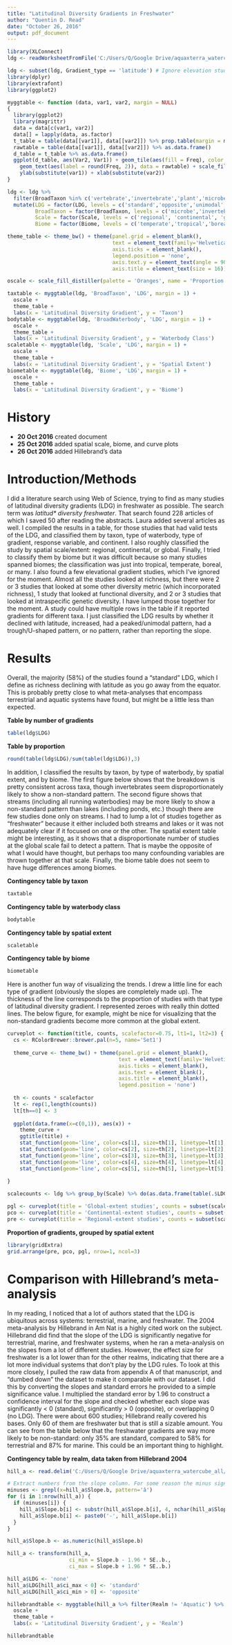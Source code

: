 ```yaml
---
title: "Latitudinal Diversity Gradients in Freshwater"
author: "Quentin D. Read"
date: "October 26, 2016"
output: pdf_document
---
```


```r
library(XLConnect)
ldg <- readWorksheetFromFile('C:/Users/Q/Google Drive/aquaxterra_watercube_all/literature/general_biodiversity/Latitudinal_diversity_freshwater/freshwater_ldg_data.xlsx', sheet = 'Primary research')

ldg <- subset(ldg, Gradient_type == 'latitude') # Ignore elevation studies for now
library(dplyr)
library(extrafont)
library(ggplot2)

myggtable <- function (data, var1, var2, margin = NULL) 
{
  library(ggplot2)
  library(magrittr)
  data = data[c(var1, var2)]
  data[] = lapply(data, as.factor)
  t_table = table(data[[var1]], data[[var2]]) %>% prop.table(margin = margin)
  rawtable = table(data[[var1]], data[[var2]]) %>% as.data.frame()
  d_table = t_table %>% as.data.frame()
  ggplot(d_table, aes(Var2, Var1)) + geom_tile(aes(fill = Freq), color = 'black') + 
    geom_text(aes(label = round(Freq, 2)), data = rawtable) + scale_fill_continuous(name = "Proportion") + 
    ylab(substitute(var1)) + xlab(substitute(var2))
}

ldg <- ldg %>% 
  filter(BroadTaxon %in% c('vertebrate','invertebrate','plant','microbe')) %>% 
  mutate(LDG = factor(LDG, levels = c('standard','opposite','unimodal','trough','none')),
         BroadTaxon = factor(BroadTaxon, levels = c('microbe','invertebrate','vertebrate','plant')),
         Scale = factor(Scale, levels = c('regional', 'continental', 'global')),
         Biome = factor(Biome, levels = c('temperate','tropical','boreal','many')))

theme_table <- theme_bw() + theme(panel.grid = element_blank(),
                                  text = element_text(family='Helvetica'),
                                  axis.ticks = element_blank(), 
                                  legend.position = 'none',
                                  axis.text.y = element_text(angle = 90, hjust=0.5),
                                  axis.title = element_text(size = 16))

oscale <- scale_fill_distiller(palette = 'Oranges', name = 'Proportion', direction = 1)

taxtable <- myggtable(ldg, 'BroadTaxon', 'LDG', margin = 1) + 
  oscale + 
  theme_table +
  labs(x = 'Latitudinal Diversity Gradient', y = 'Taxon')
bodytable <- myggtable(ldg, 'BroadWaterbody', 'LDG', margin = 1) + 
  oscale +
  theme_table +
  labs(x = 'Latitudinal Diversity Gradient', y = 'Waterbody Class')
scaletable <- myggtable(ldg, 'Scale', 'LDG', margin = 1) + 
  oscale +
  theme_table +
  labs(x = 'Latitudinal Diversity Gradient', y = 'Spatial Extent')
biometable <- myggtable(ldg, 'Biome', 'LDG', margin = 1) + 
  oscale +
  theme_table +
  labs(x = 'Latitudinal Diversity Gradient', y = 'Biome') 
```

# History

* __20 Oct 2016__ created document
* __25 Oct 2016__ added spatial scale, biome, and curve plots
* __26 Oct 2016__ added Hillebrand's data

# Introduction/Methods

I did a literature search using Web of Science, trying to find as many studies of latitudinal diversity gradients (LDG) in freshwater as possible. The search term was *latitud\* diversity freshwater*. That search found 228 articles of which I saved 50 after reading the abstracts. Laura added several articles as well. I compiled the results in a table, for those studies that had valid tests of the LDG, and classified them by taxon, type of waterbody, type of gradient, response variable, and continent. I also roughly classified the study by spatial scale/extent: regional, continental, or global. Finally, I tried to classify them by biome but it was difficult because so many studies spanned biomes; the classification was just into tropical, temperate, boreal, or many. I also found a few elevational gradient studies, which I've ignored for the moment. Almost all the studies looked at richness, but there were 2 or 3 studies that looked at some other diversity metric (which incorporated richness), 1 study that looked at functional diversity, and 2 or 3 studies that looked at intraspecific genetic diversity. I have lumped those together for the moment. A study could have multiple rows in the table if it reported gradients for different taxa. I just classified the LDG results by whether it declined with latitude, increased, had a peaked/unimodal pattern, had a trough/U-shaped pattern, or no pattern, rather than reporting the slope.

# Results

Overall, the majority (58%) of the studies found a "standard" LDG, which I define as richness declining with latitude as you go away from the equator. This is probably pretty close to what meta-analyses that encompass terrestrial and aquatic systems have found, but might be a little less than expected.

**Table by number of gradients**  
```r
table(ldg$LDG)
```

**Table by proportion**  
```r
round(table(ldg$LDG)/sum(table(ldg$LDG)),3)
```

\newpage

In addition, I classified the results by taxon, by type of waterbody, by spatial extent, and by biome. The first figure below shows that the breakdown is pretty consistent across taxa, though invertebrates seem disproportionately likely to show a non-standard pattern. The second figure shows that streams (including all running waterbodies) may be more likely to show a non-standard pattern than lakes (including ponds, etc.) though there are few studies done only on streams. I had to lump a lot of studies together as "freshwater" because it either included both streams and lakes or it was not adequately clear if it focused on one or the other. The spatial extent table might be interesting, as it shows that a disproportionate number of studies at the global scale fail to detect a pattern. That is maybe the opposite of what I would have thought, but perhaps too many confounding variables are thrown together at that scale. Finally, the biome table does not seem to have huge differences among biomes.

**Contingency table by taxon**  
```r
taxtable
```

\newpage

**Contingency table by waterbody class**  
```r
bodytable
```

**Contingency table by spatial extent**  
```r
scaletable
```

\newpage

**Contingency table by biome**  
```r
biometable
```

\newpage

Here is another fun way of visualizing the trends. I drew a little line for each type of gradient (obviously the slopes are completely made up). The thickness of the line corresponds to the proportion of studies with that type of latitudinal diversity gradient. I represented zeroes with really thin dotted lines. The below figure, for example, might be nice for visualizing that the non-standard gradients become more common at the global extent.

```r
curveplot <- function(title, counts, scalefactor=0.75, lt1=1, lt2=3) {
  cs <- RColorBrewer::brewer.pal(n=5, name='Set1')
  
  theme_curve <- theme_bw() + theme(panel.grid = element_blank(),
                                    text = element_text(family='Helvetica'),
                                    axis.ticks = element_blank(),
                                    axis.text = element_blank(),
                                    axis.title = element_blank(),
                                    legend.position = 'none')
  
  th <- counts * scalefactor
  lt <- rep(1,length(counts))
  lt[th==0] <- 3
  
  ggplot(data.frame(x=c(0,1)), aes(x)) + 
    theme_curve +
    ggtitle(title) +
    stat_function(geom='line', color=cs[1], size=th[1], linetype=lt[1], fun = function(x) -x+1) +
    stat_function(geom='line', color=cs[2], size=th[2], linetype=lt[2], fun = function(x) x) +
    stat_function(geom='line', color=cs[3], size=th[3], linetype=lt[3], fun = function(x) 1 - (5*(x-0.5)^2)) +
    stat_function(geom='line', color=cs[4], size=th[4], linetype=lt[4], fun = function(x) 5*(x-0.5)^2 + 0.1) +
    stat_function(geom='line', color=cs[5], size=th[5], linetype=lt[5], fun = function(x) 0.5)
  
}

scalecounts <- ldg %>% group_by(Scale) %>% do(as.data.frame(table(.$LDG)))

pgl <- curveplot(title = 'Global-extent studies', counts = subset(scalecounts,Scale=='global')$Freq)
pco <- curveplot(title = 'Continental-extent studies', counts = subset(scalecounts,Scale=='continental')$Freq)
pre <- curveplot(title = 'Regional-extent studies', counts = subset(scalecounts,Scale=='regional')$Freq)


```

**Proportion of gradients, grouped by spatial extent**  
```r
library(gridExtra)
grid.arrange(pre, pco, pgl, nrow=1, ncol=3)
```

\newpage

# Comparison with Hillebrand's meta-analysis

In my reading, I noticed that a lot of authors stated that the LDG is ubiquitous across systems: terrestrial, marine, and freshwater. The 2004 meta-analysis by Hillebrand in Am Nat is a highly cited work on the subject. Hillebrand did find that the slope of the LDG is significantly negative for terrestrial, marine, and freshwater systems, when he ran a meta-analysis on the slopes from a lot of different studies. However, the effect size for freshwater is a lot lower than for the other realms, indicating that there are a lot more individual systems that don't play by the LDG rules. To look at this more closely, I pulled the raw data from appendix A of that manuscript, and "dumbed down" the dataset to make it comparable with our dataset. I did this by converting the slopes and standard errors he provided to a simple significance value. I multiplied the standard error by 1.96 to construct a confidence interval for the slope and checked whether each slope was significantly < 0 (standard), significantly > 0 (opposite), or overlapping 0 (no LDG). There were about 600 studies; Hillebrand really covered his bases. Only 60 of them are freshwater but that is still a sizable amount. You can see from the table below that the freshwater gradients are way more likely to be non-standard: only 35% are standard, compared to 58% for terrestrial and 87% for marine. This could be an important thing to highlight.

**Contingency table by realm, data taken from Hillebrand 2004**  
```r

hill_a <- read.delim('C:/Users/Q/Google Drive/aquaxterra_watercube_all/literature/general_biodiversity/Latitudinal_diversity_freshwater/Reviews and classic papers/supplemental_info/Hillebrand2004_table_a1.txt', stringsAsFactors = FALSE)

# Extract numbers from the slope column. For some reason the minus sign appears as a weird symbol.
minuses <- grepl(x=hill_a$Slope.b, pattern='â')
for (i in 1:nrow(hill_a)) {
  if (minuses[i]) {
    hill_a$Slope.b[i] <- substr(hill_a$Slope.b[i], 4, nchar(hill_a$Slope.b[i]))
    hill_a$Slope.b[i] <- paste0('-', hill_a$Slope.b[i])
  }
}

hill_a$Slope.b <- as.numeric(hill_a$Slope.b)

hill_a <- transform(hill_a,
                    ci_min = Slope.b - 1.96 * SE..b.,
                    ci_max = Slope.b + 1.96 * SE..b.)

hill_a$LDG <- 'none'
hill_a$LDG[hill_a$ci_max < 0] <- 'standard'
hill_a$LDG[hill_a$ci_min > 0] <- 'opposite'

hillebrandtable <- myggtable(hill_a %>% filter(Realm != 'Aquatic') %>% mutate(LDG = factor(LDG, levels = c('standard','opposite','none'))), 'Realm', 'LDG', margin = 1) + 
  oscale +
  theme_table +
  labs(x = 'Latitudinal Diversity Gradient', y = 'Realm') 

hillebrandtable
```
